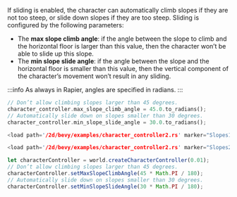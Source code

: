 
If sliding is enabled, the character can automatically climb slopes if they are not too steep, or slide down slopes if
they are too steep. Sliding is configured by the following parameters:
- The **max slope climb angle**: if the angle between the slope to climb and the horizontal floor is larger than this
value, then the character won’t be able to slide up this slope.
- The **min slope slide angle**: if the angle between the slope and the horizontal floor is smaller than this value,
then the vertical component of the character’s movement won’t result in any sliding.

:::info
As always in Rapier, angles are specified in radians.
:::


<rapier>

```rust
// Don’t allow climbing slopes larger than 45 degrees.
character_controller.max_slope_climb_angle = 45.0.to_radians();
// Automatically slide down on slopes smaller than 30 degrees.
character_controller.min_slope_slide_angle = 30.0.to_radians();
```

</rapier>
<bevy>

```rust
<load path='/2d/bevy/examples/character_controller2.rs' marker="Slopes1" />
```
```rust
<load path='/2d/bevy/examples/character_controller2.rs' marker="Slopes2" />
```

</bevy>
<js>

```js
let characterController = world.createCharacterController(0.01);
// Don’t allow climbing slopes larger than 45 degrees.
characterController.setMaxSlopeClimbAngle(45 * Math.PI / 180);
// Automatically slide down on slopes smaller than 30 degrees.
characterController.setMinSlopeSlideAngle(30 * Math.PI / 180);
```

</js>